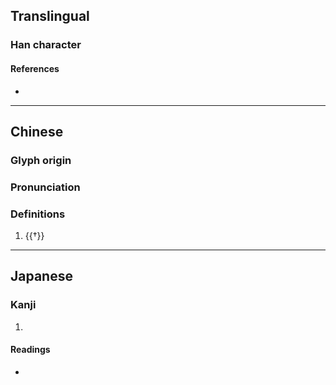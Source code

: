 {{character info}}
==Translingual==

===Han character===
{{Han char|rn=93|rad=牛|as=05|sn=9|four=|canj=HQMNR|ids=⿰牜可}}

====References====
* {{Han ref|kx=0700.010|dkj=19984|hdz=31806.110|uh=7271|ud=29297}}

----
==Chinese==
{{zh-forms}}

===Glyph origin===
{{Han etym}}

===Pronunciation===
{{zh-pron
|m=gē,kē
|mc=y
|oc=y
|cat=n
}}

===Definitions===
{{zh-hanzi}}

# {{†}} {{zh-alt-form|牁}}

----

==Japanese==

===Kanji===
{{ja-kanji|grade=|rs=牛05}}

# {{rfdef|ja|sort=牛05}}

====Readings====
* {{ja-readings|on=[[か]] (ka)|kun=}}